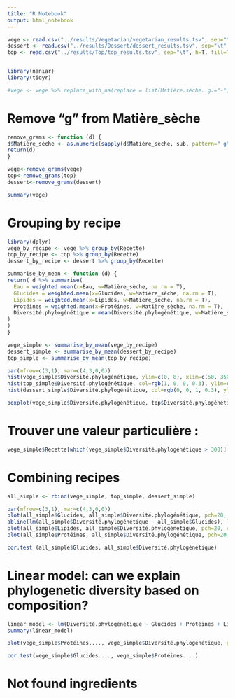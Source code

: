 ```yaml
---
title: "R Notebook"
output: html_notebook
---
```


```r
vege <- read.csv("../results/Vegetarian/vegetarian_results.tsv", sep="\t", h=T, fill=T)
dessert <- read.csv("../results/Dessert/dessert_results.tsv", sep="\t", h=T, fill=T)
top <- read.csv("../results/Top/top_results.tsv", sep="\t", h=T, fill=T)



```

```r

library(naniar)
library(tidyr)

#vege <- vege %>% replace_with_na(replace = list(Matière.sèche..g.="-", Eau....="-", Glucides....="-", Lipides....="-", Protéines....="-"))

```

# Remove "g" from Matière_sèche

```r
remove_grams <- function (d) {
d$Matière_sèche <- as.numeric(sapply(d$Matière_sèche, sub, pattern=" g", replacement=""))
return(d)
}
```

```r
vege<-remove_grams(vege)
top<-remove_grams(top)
dessert<-remove_grams(dessert)
```


```r
summary(vege)
```


# Grouping by recipe
```r
library(dplyr)
vege_by_recipe <- vege %>% group_by(Recette)
top_by_recipe <- top %>% group_by(Recette)
dessert_by_recipe <- dessert %>% group_by(Recette)
```


```r
summarise_by_mean <- function (d) {
return( d %>% summarise(
  Eau = weighted.mean(x=Eau, w=Matière_sèche, na.rm = T), 
  Glucides = weighted.mean(x=Glucides, w=Matière_sèche, na.rm = T),
  Lipides = weighted.mean(x=Lipides, w=Matière_sèche, na.rm = T),
  Protéines = weighted.mean(x=Protéines, w=Matière_sèche, na.rm = T),
  Diversité.phylogénétique = mean(Diversité.phylogénétique, w=Matière_sèche, na.rm = T)
)
)
}
```

```r
vege_simple <- summarise_by_mean(vege_by_recipe)
dessert_simple <- summarise_by_mean(dessert_by_recipe)
top_simple <- summarise_by_mean(top_by_recipe)
```



```r
par(mfrow=c(3,1), mar=c(4,3,0,0))
hist(vege_simple$Diversité.phylogénétique, ylim=c(0, 8), xlim=c(50, 350), main="", xlab="Vegetarian", col=rgb(0,1,0,0.3))
hist(top_simple$Diversité.phylogénétique, col=rgb(1, 0, 0, 0.3), ylim=c(0, 8), xlim=c(50, 350), main="", xlab="Top")
hist(dessert_simple$Diversité.phylogénétique, col=rgb(0, 0, 1, 0.3), ylim=c(0, 8), xlim=c(50, 350), main="", xlab="Desserts")
```

```r
boxplot(vege_simple$Diversité.phylogénétique, top$Diversité.phylogénétique, dessert$Diversité.phylogénétique, label=c("Vegetarien", "top", "dessert"), col=c("green", "red", "blue"))
```
# Trouver une valeur particulière : 

```r
vege_simple$Recette[which(vege_simple$Diversité.phylogénétique > 300)]
```


# Combining recipes

```r
all_simple <- rbind(vege_simple, top_simple, dessert_simple)
```



```r
par(mfrow=c(3,1), mar=c(4,3,0,0))
plot(all_simple$Glucides, all_simple$Diversité.phylogénétique, pch=20, col=rgb(0,0,0, 0.3), ylab="Diversité phylogénétique", main="", xlab="Glucides")
abline(lm(all_simple$Diversité.phylogénétique ~ all_simple$Glucides), lty=2, col="grey")
plot(all_simple$Lipides, all_simple$Diversité.phylogénétique, pch=20, col=rgb(0,0,0, 0.3), ylab="Diversité phylogénétique", main="", xlab="Lipides")
plot(all_simple$Protéines, all_simple$Diversité.phylogénétique, pch=20, col=rgb(0,0,0, 0.3), ylab="Diversité phylogénétique", main="", xlab="Protéines")
```
```r
cor.test (all_simple$Glucides, all_simple$Diversité.phylogénétique)
```

# Linear model: can we explain phylogenetic diversity based on composition?

```r
linear_model <- lm(Diversité.phylogénétique ~ Glucides + Protéines + Lipides, data=all_simple)
summary(linear_model)
```




```r
plot(vege_simple$Protéines...., vege_simple$Diversité.phylogénétique, pch=20, col=rgb(0,0,0, 0.3))

```

```r
cor.test(vege_simple$Glucides...., vege_simple$Protéines....)
```

# Not found ingredients
```r

```


